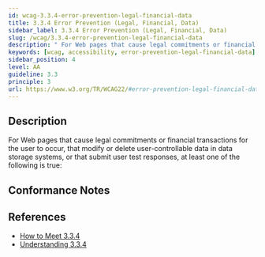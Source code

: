 ```yaml
---
id: wcag-3.3.4-error-prevention-legal-financial-data
title: 3.3.4 Error Prevention (Legal, Financial, Data)
sidebar_label: 3.3.4 Error Prevention (Legal, Financial, Data)
slug: /wcag/3.3.4-error-prevention-legal-financial-data
description: " For Web pages that cause legal commitments or financial transactions for the user to occur, that modify or delete user-controllable data in data storage systems, or that submit user test responses, at least one of the following is true:"
keywords: [wcag, accessibility, error-prevention-legal-financial-data]
sidebar_position: 4
level: AA
guideline: 3.3
principle: 3
url: https://www.w3.org/TR/WCAG22/#error-prevention-legal-financial-data
---
```


## Description

 For Web pages that cause legal commitments or financial transactions for the user to occur, that modify or delete user-controllable data in data storage systems, or that submit user test responses, at least one of the following is true:

## Conformance Notes

<Project name="ads">
  <Unknown></Unknown>
</Project>

<Project name="scix">
  <NotApplicable></NotApplicable>
</Project>

## References

- [How to Meet 3.3.4](https://www.w3.org/WAI/WCAG22/quickref/#error-prevention-legal-financial-data)
- [Understanding 3.3.4](https://www.w3.org/WAI/WCAG22/Understanding/error-prevention-legal-financial-data.html)


